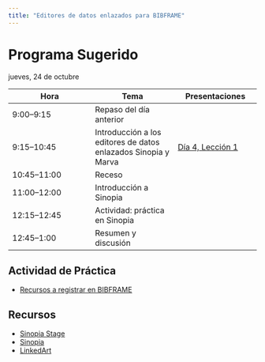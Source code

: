 ```yaml
---
title: "Editores de datos enlazados para BIBFRAME"
---
```


# Programa Sugerido

jueves, 24 de octubre

| Hora | Tema | Presentaciones |
|---|---|---|
| 9:00–9:15 | Repaso del día anterior |  |
| 9:15–10:45 | Introducción a los editores de datos enlazados Sinopia y Marva | <a href="https://slides.com/irmafrat/taller-bibframe-d4-l1" target="_blank"> Día 4, Lección 1 </a> |
| 10:45–11:00 | Receso |  |
| 11:00–12:00 | Introducción a Sinopia |  |
| 12:15–12:45 | Actividad: práctica en Sinopia |  |
| 12:45–1:00 | Resumen y discusión |  |

## Actividad de Práctica

- [Recursos a registrar en BIBFRAME](https://docs.google.com/spreadsheets/d/1mkymvJiTYNc_lkm1K1EG0a_365TXUtDQPHWFYkhTySM/edit?usp=sharing)

## Recursos

- [Sinopia Stage](https://stage.sinopia.io/)
- [Sinopia](https://sinopia.io/)
- [LinkedArt](https://linked.art/)
